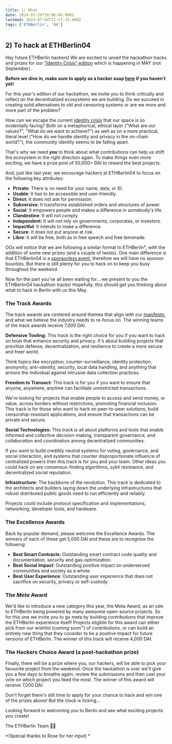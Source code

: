 ```yaml
---
title: 1) What
date: 2024-03-26T16:06:04.000Z
lastmod: 2024-07-04T12:57:33.000Z
tags: ['ETHBerlin', '04']
---
```


## 2) To hack at ETHBerlin04

Hey future ETHBerlin hackers! We are excited to unveil the hackathon tracks and prizes for our ["Identity Crisis" edition](https://ethberlin.org/manifesto/) which is happening in MAY (not September). 

**Before we dive in, make sure to apply as a hacker asap **[**here**](https://visas.ethberlin.org/ethberlin/4/)** if you haven't yet!**

For this year's edition of our hackathon, we invite you to think critically and reflect on the decentralized ecosystems we are building. Do we succeed in creating solid alternatives to old and censoring systems or are we more and more part of the problem?

How can we escape the current [identity crisis](https://polynya.mirror.xyz/ptscXuh3J3KOj2uJAn0vrEanpn2nauwA7iytYZ4cM9U) that our space is so evidentally facing? Both on a metaphorical, ethical layer ("What are our values?", "What do we want to achieve?") as well as on a more practical, literal level ("How do we handle identity and privacy in the on-chain world?"), the community identity seems to be falling apart.

That's why we need ***you*** to think about what contributions can help us shift the ecosystem in the right direction again. To make things even more exciting, we have a prize pool of 50,000+ DAI to reward the best projects.

And, just like last year, we encourage hackers at ETHBerlin04 to focus on the following key attributes:

- **Private**: There is no need for your name, data, or ID.
- **Usable**: It has to be accessible and user-friendly.
- **Direct**: It does not ask for permission.
- **Subversive**: It transforms established orders and structures of power.
- **Social**: It empowers people and makes a difference in somebody's life.
- **Clandestine**: It will not comply.
- **Independent**: It will not rely on governments, corporates, or investors.
- **Impactful**: It intends to make a difference.
- **Secure**: It does not put anyone at risk.
- **Libre**: It will be free, both as in free speech and free lemonade.

OGs will notice that we are following a similar format to ETHBerlin³, with the addition of some new prizes (and a couple of twists). One main difference is that ETHBerlin04 is a [sponsorless event](__GHOST_URL__/announcing-our-ethberlin04-experiment/), therefore we will have no sponsor bounties. But there is still plenty for you to hack on to keep you busy throughout the weekend. 

Now for the part you've all been waiting for... we present to you the ETHBerlin04 hackathon tracks! Hopefully, this should get you thinking about what to hack in Berlin with us this May.

### **The Track Awards**

The track awards are centered around themes that align with our [manifesto](https://ethberlin.org/manifesto/), and what we believe the industry needs to re-focus on. The winning teams of the track awards receive 7,000 DAI.

**Defensive Tooling:** This track is the right choice for you if you want to hack on tools that enhance security and privacy. It's about building projects that prioritize defense, decentralization, and resilience to create a more secure and freer world. 
 
Think topics like encryption, counter-surveillance, identity protection, anonymity, anti-identity, security, local data handling, and anything that armors the individual against intrusive data collection practices.

**Freedom to Transact:** This track is for you if you want to ensure that anyone, anywhere, anytime can facilitate unrestricted transactions. 

We're looking for projects that enable people to access and send money, or value, across borders without restrictions, promoting financial inclusion. This track is for those who want to hack on peer-to-peer solutions, build censorship-resistant applications, and ensure that transactions can be private and secure.

**Social Technologies:** This track is all about platforms and tools that enable informed and collective decision-making, transparent governance, and collaboration and coordination among decentralized communities.

If you want to build credibly neutral systems for voting, governance, and social interaction, and systems that counter disproportionate influence of centralized powers then this track is for you and your team. Other ideas you could hack on are consensus-finding algorithms, sybil resistance, and decentralized social reputation.

**Infrastructure:** The backbone of the revolution. This track is dedicated to the architects and builders laying down the underlying infrastructures that robust distributed public goods need to run efficiently and reliably. 

Projects could include protocol specification and implementations, networking, developer tools, and hardware. 

### The Excellence Awards

Back by popular demand, please welcome the Excellence Awards. The winners of each of these get 5,000 DAI and these are to recognise the following:

- **Best Smart Contracts**: Outstanding smart contract code quality and documentation, security and gas-optimization.
- **Best Social Impact**: Outstanding positive impact on underserved communities and society as a whole.
- **Best** **User Experience**: Outstanding user experience that does not sacrifice on security, privacy or self-custody.

### The *Meta* Award

We'd like to introduce a new category this year, the Meta Award, as an ode to ETHBerlin being powered by many awesome open-source projects. So for this one we invite you to go meta by building contributions that improve the ETHBerlin experience itself! Projects eligible for this award can either pick from our wishlist (coming soon™) of contributions, or can build an entirely new thing that they consider to be a positive impact for future versions of ETHBerlin. The winner of this track will receive 4,000 DAI.

### The Hackers Choice Award (a post-hackathon prize)

Finally, there will be a prize where you, our hackers, will be able to pick your favourite project from the weekend. Once the hackathon is over we'll give you a few days to breathe again, review the submissions and then cast your vote on which project you liked the most. The winner of this award will receive 7,000 DAI.

Don't forget there's still time to apply for your chance to hack and win one of the prizes above! But the clock is ticking...

Looking forward to welcoming you to Berlin and see what exciting projects you create!

The ETHBerlin Team 🖤💛

*(Special thanks to Rose for her input) *
